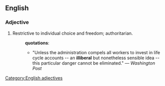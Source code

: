 ==English==
===Adjective===
[[Category:English adjectives]]
# Restrictive to individual choice and freedom; authoritarian.
#:'''quotations''':
#:*"Unless the administration compels all workers to invest in life cycle accounts -- an '''illiberal''' but nonetheless sensible idea -- this particular danger cannot be eliminated." &mdash; ''Washington Post''